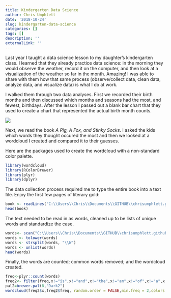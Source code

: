 ```yaml
---
title: Kindergarten Data Science
author: Chris Umphlett
date: '2018-10-24'
slug: kindergarten-data-science
categories: []
tags: []
description: ''
externalLink: ''
---
```


Last year I taught a data science lesson to my daughter's kindergarten class. I learned that they already practice data science: in the morning they would observe the weather, record it on the computer, and then look at a visualization of the weather so far in the month. Amazing! I was able to share with them how that same process (observe/collect data, clean data, analyze data, and visualize data) is what I do at work.

I walked them through two data analyses. First we recorded their birth months and then discussed which months and seasons had the most, and fewest, birthdays. After the lesson I passed out a blank bar chart that they used to create a chart that represented the actual birth month counts.  

<div><img src="/images/pig_fox_stinky_socks.PNG" align="center"></div>  

Next, we read the book *A Pig, A Fox, and Stinky Socks*.  I asked the kids which words they thought occured the most and then we looked at a wordcloud I created and compared it to their guesses.

Here are the packages used to create the wordcloud with a non-standard color palette. 
``` r
library(wordcloud)
library(RColorBrewer)
library(plyr)
library(dplyr)
```

The data collection process required me to type the entire book into a text file. Enjoy the first few pages of literary gold:
```r
book <- readLines("C:\\Users\\Chris\\Documents\\GITHUB\\chrisumphlett.github.io\\files\\pigfoxcorpus.txt")
head(book)
```

The text needed to be read in as words, cleaned up to be lists of unique words and standardize the case.
```r
words<- scan("C:\\Users\\Chris\\Documents\\GITHUB\\chrisumphlett.github.io\\files\\pigfoxcorpus.txt", what="character", sep="\n")
words <- tolower(words)
words <- strsplit(words, "\\W")
words <- unlist(words)
head(words)
```

Finally, the words are counted; common words removed; and the wordcloud created.
``` r
freq<-plyr::count(words) 
freq2<- filter(freq,x!="is",x!="and",x!="the",x!="am",x!="of",x!="a",x!="to",x!="in",x!="for",x!="i")
pal2=brewer.pal(8,"Dark2")
wordcloud(freq2$x,freq2$freq, random.order = FALSE,min.freq = 2,colors =pal2)
```
